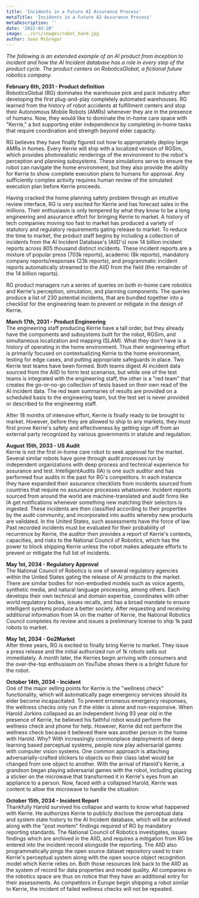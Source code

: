 ```yaml
---
title: 'Incidents in a Future AI Assurance Process'
metaTitle: 'Incidents in a Future AI Assurance Process'
metaDescription: ''
date: '2022-03-20'
image: ../src/images/robot_hand.jpg
author: Sean McGregor
---
```


*The following is an extended example of an AI product from inception to incident and how the AI Incident database has a role in every step of the product cycle. The product centers on RoboticsGlobal, a fictional future robotics company.*

**February 6th, 2031 - Product definition**  
RoboticsGlobal (RG) dominates the warehouse pick and pack industry after developing the first plug-and-play completely automated warehouses. RG learned from the history of robot accidents at fulfillment centers and stop their Autonomous Mobile Robots (AMRs) whenever they are in the presence of humans. Now, they would like to dominate the in-home care space with "Kerrie," a bot supporting elder independence by completing in-home tasks that require coordination and strength beyond elder capacity.

RG believes they have finally figured out how to appropriately deploy large AMRs in homes. Every Kerrie will ship with a localized version of RGSim, which provides photorealistic renderings of the environment to the robot's perception and planning subsystems. These simulations serve to ensure the robot can navigate the home environment, but they also provide the ability for Kerrie to show complete execution plans to humans for approval. Any sufficiently complex activity requires human review of the simulated execution plan before Kerrie proceeds.

Having cracked the home planning safety problem through an intuitive review interface, RG is very excited for Kerrie and has forecast sales in the millions. Their enthusiasm is only tempered by what they know to be a long engineering and assurance effort for bringing Kerrie to market. A history of tech companies moving too fast to market has produced a variety of statutory and regulatory requirements gating release to market. To reduce the time to market, the product staff begins by including a collection of incidents from the AI Incident Database's (AIID's) now 14 billion incident reports across 805 thousand distinct incidents. These incident reports are a mixture of popular press (703k reports), academic (8k reports), mandatory company reports/responses (23k reports), and programmatic incident reports automatically streamed to the AIID from the field (the remainder of the 14 billion reports).

RG product managers run a series of queries on both in-home care robotics and Kerrie's perception, simulation, and planning components. The queries produce a list of 230 potential incidents, that are bundled together into a checklist for the engineering team to prevent or mitigate in the design of Kerrie.

**March 17th, 2031 - Product Engineering**  
The engineering staff producing Kerrie have a tall order, but they already have the components and subsystems built for the robot, RGSim, and simultaneous localization and mapping (SLAM). What they don't have is a history of operating in the home environment. Thus their engineering effort is primarily focused on contextualizing Kerrie to the home environment, testing for edge cases, and putting appropriate safeguards in place. Two Kerrie test teams have been formed. Both teams digest AI incident data sourced from the AIID to form test scenarios, but while one of the test teams is integrated with the engineering staff, the other is a "red team" that creates the go-or-no-go collection of tests based on their own read of the AI incident data. The red team summaries of results are provided on a scheduled basis to the engineering team, but the test set is never provided or described to the engineering staff.

After 18 months of intensive effort, Kerrie is finally ready to be brought to market. However, before they are allowed to ship to any markets, they must first prove Kerrie's safety and effectiveness by getting sign off from an external party recognized by various governments in statute and regulation. 

**August 15th, 2033 - US Audit**  
Kerrie is not the first in-home care robot to seek approval for the market. Several similar robots have gone through audit processes run by independent organizations with deep process and technical experience for assurance and test. IntelligentAudits (IA) is one such auditor and has performed four audits in the past for RG's competitors. In each instance they have expanded their assurance checklists from incidents sourced from countries that require no assurance processes whatsoever. Incident reports sourced from around the world are machine-translated  and audit firms like IA get notifications whenever something new matching their selectors is ingested. These incidents are then classified according to their properties by the audit community, and incorporated into audits whereby new products are validated. In the United States,  such assessments have the force of law. Past recorded incidents must be evaluated for their probability of recurrence by Kerrie, the auditor then provides a report of Kerrie's contexts, capacities, and risks to the National Council of Robotics, which has the power to block shipping Kerrie unless the robot makes adequate efforts to prevent or mitigate the full list of incidents.

**May 1st, 2034 - Regulatory Approval**  
The National Council of Robotics is one of several regulatory agencies within the United States gating the release of AI products to the market. There are similar bodies for non-embodied models such as voice agents, synthetic media, and natural language processing, among others. Each develops their own technical and domain expertise, coordinates with other world regulatory bodies, issues recalls, and has a broad mandate to ensure intelligent systems produce a better society. After requesting and receiving additional information from IA on the matter of Kerrie, the National Robotics Council completes its review and issues a preliminary license to ship 1k paid robots to market.

**May 1st, 2034 - Go2Market**  
After three years, RG is excited to finally bring Kerrie to market. They issue a press release and the initial authorized run of 1k robots sells out immediately. A month later, the Kerries begin arriving with consumers and the over-the-top enthusiasm on YouTube shows there is a bright future for the robot.

**October 14th, 2034 - Incident**  
One of the major selling points for Kerrie is the "wellness check" functionality, which will automatically page emergency services should its elder become incapacitated. To prevent erroneous emergency responses, the wellness checks only run if the elder is alone and non-responsive. When Harold Jorkins collapsed as an independent living 93 year old in the presence of Kerrie, he believed his faithful robot would perform the wellness check and phone for help. However, Kerrie did not perform the wellness check because it believed there was another person in the home with Harold. Why? With increasingly commonplace deployments of deep learning based perceptual systems, people now play adversarial games with computer vision systems. One common approach is attaching adversarially-crafted stickers to objects so their class label would be changed from one object to another. With the arrival of Harold's Kerrie, a grandson began playing adversarial games with the robot, including placing a sticker on the microwave that transformed it in Kerrie's eyes from an appliance to a person. Now, faced with a collapsed Harold, Kerrie was content to allow the microwave to handle the situation.

**October 15th, 2034 - Incident Report**  
Thankfully Harold survived his collapse and wants to know what happened with Kerrie. He authorizes Kerrie to publicly disclose the perceptual data and system state history to the AI Incident database, which will be archived along with the "post mortem" findings required of RG by mandatory reporting standards. The National Council of Robotics investigates, issues findings which are archived in the AIID, and requires a mitigation from RG be entered into the incident record alongside the reporting. The AIID also programmatically pings the open source dataset repository used to train Kerrie's perceptual system along with the open source object recognition model which Kerrie relies on. Both those resources link back to the AIID as the system of record for data properties and model quality. All companies in the robotics space are thus on notice that they have an additional entry for their assessments. As competitors in Europe begin shipping a robot similar to Kerrie, the incident of failed wellness checks will not be repeated.
